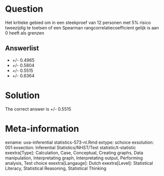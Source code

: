 Question
========

Het kritieke gebied om in een steekproef van 12 personen met 5% risico tweezijdig te toetsen of een Spearman rangcorrelatiecoefficient gelijk is aan 0 heeft als grenzen

Answerlist
----------
* +\/- 0.4965
* +\/- 0.5804
* +\/- 0.5515
* +\/- 0.6364

Solution
========

The correct answer is  +\/- 0.5515

Meta-information
================
exname: uva-inferential statistics-573-nl.Rmd
extype: schoice
exsolution: 001
exsection: Inferential Statistics/NHST/Test statistic/t-statistic
exextra[Type]: Calculation, Case, Conceptual, Creating graphs, Data manipulation, Interpretating graph, Interpretating output, Performing analysis, Test choice
exextra[Langauge]: Dutch
exextra[Level]: Statistical Literacy, Statistical Reasoning, Statistical Thinking
